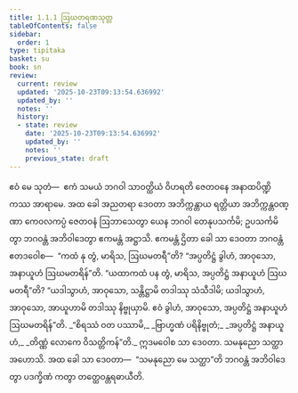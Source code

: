 ```yaml
---
title: 1.1.1 ဩဃတရဏသုတ္တ
tableOfContents: false
sidebar:
  order: 1
type: tipitaka
basket: su
book: sn
review:
  current: review
  updated: '2025-10-23T09:13:54.636992'
  updated_by: ''
  notes: ''
  history:
  - state: review
    date: '2025-10-23T09:13:54.636992'
    updated_by: ''
    notes: ''
    previous_state: draft
---
```



<ReviewStatus review={frontmatter.review} showDetails={true} />

<HypothesisAnnotation frontmatter={frontmatter} />

<DynamicBreadcrumb />

<Division number="1" book="sn" e="ch" v="18" p="279">

<Paragraph number="2" book="sn">
ဧဝံ မေ သုတံ—  ဧကံ သမယံ ဘဂဝါ သာဝတ္ထိယံ ဝိဟရတိ ဇေတဝနေ အနာထပိဏ္ဍိကဿ အာရာမေ. အထ ခေါ အညတရာ ဒေဝတာ အဘိက္ကန္တာယ ရတ္တိယာ အဘိက္ကန္တဝဏ္ဏာ ကေဝလကပ္ပံ ဇေတဝနံ ဩဘာသေတွာ ယေန ဘဂဝါ တေနုပသင်္ကမိ; ဥပသင်္ကမိတွာ ဘဂဝန္တံ အဘိဝါဒေတွာ ဧကမန္တံ အဋ္ဌာသိ. ဧကမန္တံ ဌိတာ ခေါ သာ ဒေဝတာ ဘဂဝန္တံ ဧတဒဝေါစ—  “ကထံ နု တွံ, မာရိသ, ဩဃမတရီ”တိ? “အပ္ပတိဋ္ဌံ ခွါဟံ, အာဝုသော, အနာယူဟံ ဩဃမတရိန်”တိ. “ယထာကထံ ပန တွံ, မာရိသ, အပ္ပတိဋ္ဌံ အနာယူဟံ ဩဃမတရီ”တိ? “ယဒါသွာဟံ, အာဝုသော, သန္တိဋ္ဌာမိ တဒါဿု သံသီဒါမိ; ယဒါသွာဟံ, အာဝုသော, အာယူဟာမိ တဒါဿု နိဗ္ဗုယှာမိ. ဧဝံ ခွါဟံ, အာဝုသော, အပ္ပတိဋ္ဌံ အနာယူဟံ ဩဃမတရိန်”တိ.
</Paragraph>

<Paragraph number="3" type="verses" book="sn">
_“စိရဿံ ဝတ ပဿာမိ,_  
_ဗြာဟ္မဏံ ပရိနိဗ္ဗုတံ;_  
_အပ္ပတိဋ္ဌံ အနာယူဟံ,_  
_တိဏ္ဏံ လောကေ ဝိသတ္တိကန်”တိ._  

</Paragraph>

<Paragraph number="4" book="sn">
ဣဒမဝေါစ သာ ဒေဝတာ. သမနုညော သတ္ထာ အဟောသိ. အထ ခေါ သာ ဒေဝတာ—  “သမနုညော မေ သတ္ထာ”တိ ဘဂဝန္တံ အဘိဝါဒေတွာ ပဒက္ခိဏံ ကတွာ တတ္ထေဝန္တရဓာယီတိ.
</Paragraph>
</Division>